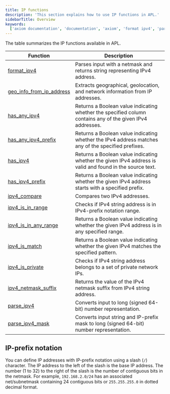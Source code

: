 ```yaml
---
title: IP functions
description: 'This section explains how to use IP functions in APL.'
sidebarTitle: Overview
keywords:
  ['axiom documentation', 'documentation', 'axiom', 'format ipv4', 'parse_ipv4', 'ipv4', 'ipv4 is private', 'netmask', 'suffix']
---
```


The table summarizes the IP functions available in APL.

| Function                                                                                | Description |
|-----------------------------------------------------------------------------------------|-------------|
| [format_ipv4](/apl/scalar-functions/ip-functions/format-ipv4)                           | Parses input with a netmask and returns string representing IPv4 address.            |
| [geo_info_from_ip_address](/apl/scalar-functions/ip-functions/geo-info-from-ip-address) | Extracts geographical, geolocation, and network information from IP addresses.            |
| [has_any_ipv4](/apl/scalar-functions/ip-functions/has-any-ipv4)                         | Returns a Boolean value indicating whether the specified column contains any of the given IPv4 addresses.            |
| [has_any_ipv4_prefix](/apl/scalar-functions/ip-functions/has-any-ipv4-prefix)           | Returns a Boolean value indicating whether the IPv4 address matches any of the specified prefixes.            |
| [has_ipv4](/apl/scalar-functions/ip-functions/has-ipv4)                                 | Returns a Boolean value indicating whether the given IPv4 address is valid and found in the source text.            |
| [has_ipv4_prefix](/apl/scalar-functions/ip-functions/has-ipv4-prefix)                   | Returns a Boolean value indicating whether the given IPv4 address starts with a specified prefix.            |
| [ipv4_compare](/apl/scalar-functions/ip-functions/ipv4-compare)                         | Compares two IPv4 addresses.            |
| [ipv4_is_in_range](/apl/scalar-functions/ip-functions/ipv4-is-in-range)                 | Checks if IPv4 string address is in IPv4-prefix notation range.            |
| [ipv4_is_in_any_range](/apl/scalar-functions/ip-functions/ipv4-is-in-any-range)         | Returns a Boolean value indicating whether the given IPv4 address is in any specified range.            |
| [ipv4_is_match](/apl/scalar-functions/ip-functions/ipv4-is-match)                       | Returns a Boolean value indicating whether the given IPv4 matches the specified pattern.            |
| [ipv4_is_private](/apl/scalar-functions/ip-functions/ipv4-is-private)                   | Checks if IPv4 string address belongs to a set of private network IPs.            |
| [ipv4_netmask_suffix](/apl/scalar-functions/ip-functions/ipv4-netmask-suffix)           | Returns the value of the IPv4 netmask suffix from IPv4 string address.            |
| [parse_ipv4](/apl/scalar-functions/ip-functions/parse-ipv4)                             | Converts input to long (signed 64-bit) number representation.            |
| [parse_ipv4_mask](/apl/scalar-functions/ip-functions/parse-ipv4-mask)                   | Converts input string and IP-prefix mask to long (signed 64-bit) number representation.            |

## IP-prefix notation

You can define IP addresses with IP-prefix notation using a slash (`/`) character. The IP address to the left of the slash is the base IP address. The number (1 to 32) to the right of the slash is the number of contiguous bits in the netmask. For example, `192.168.2.0/24` has an associated net/subnetmask containing 24 contiguous bits or `255.255.255.0` in dotted decimal format.